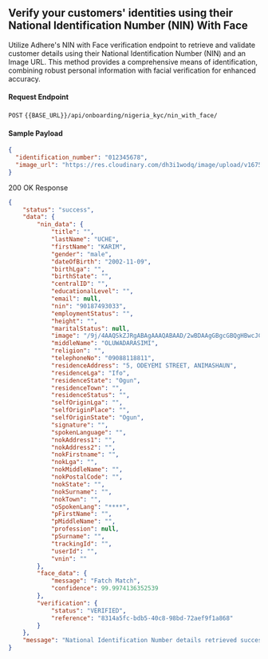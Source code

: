 ## Verify your customers' identities using their National Identification Number (NIN) With Face

Utilize Adhere's NIN with Face verification endpoint to retrieve and validate customer details using their National Identification Number (NIN) and an Image URL. This method provides a comprehensive means of identification, combining robust personal information with facial verification for enhanced accuracy.

#### Request Endpoint

`POST` `{{BASE_URL}}/api/onboarding/nigeria_kyc/nin_with_face/`

#### Sample Payload

```json
{
  "identification_number": "012345678",
  "image_url": "https://res.cloudinary.com/dh3i1wodq/image/upload/v1675410981/profile.jpg"
}
```

200 OK Response

``` json
{
    "status": "success",
    "data": {
        "nin_data": {
            "title": "",
            "lastName": "UCHE",
            "firstName": "KARIM",
            "gender": "male",
            "dateOfBirth": "2002-11-09",
            "birthLga": "",
            "birthState": "",
            "centralID": "",
            "educationalLevel": "",
            "email": null,
            "nin": "90187493033",
            "employmentStatus": "",
            "height": "",
            "maritalStatus": null,
            "image": "/9j/4AAQSkZJRgABAgAAAQABAAD/2wBDAAgGBgcGBQgHBwcJCQgKDBQNDAsLDBkSEw8UHRofHh0aHBwgJC4nICIsIxwcKDcpLDAxNDQ0Hyc5PTgyPC4zNDL/" # base 64,
            "middleName": "OLUWADARASIMI",
            "religion": "",
            "telephoneNo": "09088118811",
            "residenceAddress": "5, ODEYEMI STREET, ANIMASHAUN",
            "residenceLga": "Ifo",
            "residenceState": "Ogun",
            "residenceTown": "",
            "residenceStatus": "",
            "selfOriginLga": "",
            "selfOriginPlace": "",
            "selfOriginState": "Ogun",
            "signature": "",
            "spokenLanguage": "",
            "nokAddress1": "",
            "nokAddress2": "",
            "nokFirstname": "",
            "nokLga": "",
            "nokMiddleName": "",
            "nokPostalCode": "",
            "nokState": "",
            "nokSurname": "",
            "nokTown": "",
            "oSpokenLang": "****",
            "pFirstName": "",
            "pMiddleName": "",
            "profession": null,
            "pSurname": "",
            "trackingId": "",
            "userId": "",
            "vnin": ""
        },
        "face_data": {
            "message": "Fatch Match",
            "confidence": 99.9974136352539
        },
        "verification": {
            "status": "VERIFIED",
            "reference": "8314a5fc-bdb5-40c8-98bd-72aef9f1a868"
        }
    },
    "message": "National Identification Number details retrieved successfully"
}
```
